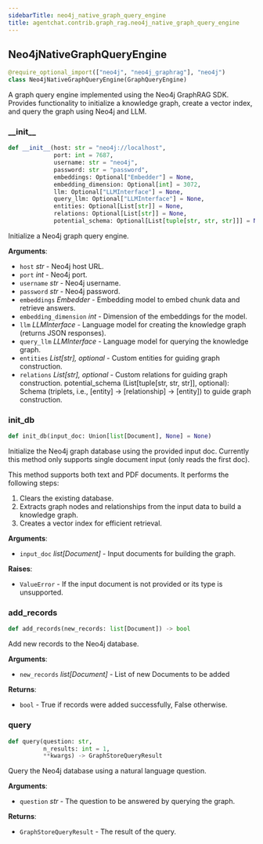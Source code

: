 ```yaml
---
sidebarTitle: neo4j_native_graph_query_engine
title: agentchat.contrib.graph_rag.neo4j_native_graph_query_engine
---
```


## Neo4jNativeGraphQueryEngine

```python
@require_optional_import(["neo4j", "neo4j_graphrag"], "neo4j")
class Neo4jNativeGraphQueryEngine(GraphQueryEngine)
```

A graph query engine implemented using the Neo4j GraphRAG SDK.
Provides functionality to initialize a knowledge graph,
create a vector index, and query the graph using Neo4j and LLM.

### \_\_init\_\_

```python
def __init__(host: str = "neo4j://localhost",
             port: int = 7687,
             username: str = "neo4j",
             password: str = "password",
             embeddings: Optional["Embedder"] = None,
             embedding_dimension: Optional[int] = 3072,
             llm: Optional["LLMInterface"] = None,
             query_llm: Optional["LLMInterface"] = None,
             entities: Optional[List[str]] = None,
             relations: Optional[List[str]] = None,
             potential_schema: Optional[List[tuple[str, str, str]]] = None)
```

Initialize a Neo4j graph query engine.

**Arguments**:

- `host` _str_ - Neo4j host URL.
- `port` _int_ - Neo4j port.
- `username` _str_ - Neo4j username.
- `password` _str_ - Neo4j password.
- `embeddings` _Embedder_ - Embedding model to embed chunk data and retrieve answers.
- `embedding_dimension` _int_ - Dimension of the embeddings for the model.
- `llm` _LLMInterface_ - Language model for creating the knowledge graph (returns JSON responses).
- `query_llm` _LLMInterface_ - Language model for querying the knowledge graph.
- `entities` _List[str], optional_ - Custom entities for guiding graph construction.
- `relations` _List[str], optional_ - Custom relations for guiding graph construction.
  potential_schema (List[tuple[str, str, str]], optional):
  Schema (triplets, i.e., [entity] -> [relationship] -> [entity]) to guide graph construction.

### init\_db

```python
def init_db(input_doc: Union[list[Document], None] = None)
```

Initialize the Neo4j graph database using the provided input doc.
Currently this method only supports single document input (only reads the first doc).

This method supports both text and PDF documents. It performs the following steps:
1. Clears the existing database.
2. Extracts graph nodes and relationships from the input data to build a knowledge graph.
3. Creates a vector index for efficient retrieval.

**Arguments**:

- `input_doc` _list[Document]_ - Input documents for building the graph.
  

**Raises**:

- `ValueError` - If the input document is not provided or its type is unsupported.

### add\_records

```python
def add_records(new_records: list[Document]) -> bool
```

Add new records to the Neo4j database.

**Arguments**:

- `new_records` _list[Document]_ - List of new Documents to be added
  

**Returns**:

- `bool` - True if records were added successfully, False otherwise.

### query

```python
def query(question: str,
          n_results: int = 1,
          **kwargs) -> GraphStoreQueryResult
```

Query the Neo4j database using a natural language question.

**Arguments**:

- `question` _str_ - The question to be answered by querying the graph.
  

**Returns**:

- `GraphStoreQueryResult` - The result of the query.

